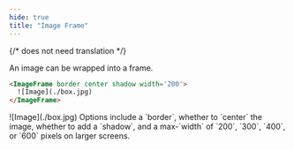 ```yaml
---
hide: true
title: "Image Frame"
---
```

{/* does not need translation */}



An image can be wrapped into a frame.

```html
<ImageFrame border center shadow width='200'>
  ![Image](./box.jpg)
</ImageFrame>
```

<H>
<ImageFrame border center shadow width='200'>
  ![Image](./box.jpg)
</ImageFrame>

<Message>
  Options include a `border`, whether to `center` the image, whether to add a
  `shadow`, and a max-`width` of `200`, `300`, `400`, or `600` pixels on larger
  screens. 
</Message>
</H>